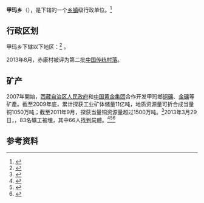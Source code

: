 {{中国乡级行政区|54/01/27/205/000}}

'''甲玛乡'''（{{bo|z=རྒྱ་མ་|w=rgya ma}}），是{{PRC admin/fullname|54/01/27/205/000|3}}下辖的一个[[乡镇|乡镇]]级行政单位。<ref>{{PRC admin/ref sgc|{{PRC admin/parent|54/01/27/205/000}}}}</ref>

== 行政区划 ==

甲玛乡下辖以下地区：<ref>{{PRC admin/ref sgc|54/01/27/205/000}}</ref>
{{PRC admin/children|54/01/27/205/000}}。

2013年8月，赤康村被评为第二批[[中国传统村落|中国传统村落]]。

==矿产==
2007年開始，[[西藏自治区人民政府|西藏自治区人民政府]]和[[中国黄金集团|中国黄金集团]]合作开发甲玛鄉[[铜礦|铜礦]]、[[金礦|金礦]]等矿產。截至2009年底，累计探获工业矿体储量11亿吨，地质资源量可折合成当量铜1050万吨；截至2011年9月，探获当量铜资源量超过1500万吨。<ref>{{Cite news | url=http://www.mlr.gov.cn/xwdt/jrxw/201109/t20110926_966932.htm | title=甲玛突破—西藏甲玛铜多金属矿勘查开发调查报告（上） | date=2011-09-26 | author1=沙玛建峰 | author2=崔成多吉 | newspaper=中国国土资源报 | access-date=2017-11-30 | archive-url=https://web.archive.org/web/20171201035711/http://www.mlr.gov.cn/xwdt/jrxw/201109/t20110926_966932.htm | archive-date=2017-12-01 | dead-url=yes }}</ref>2013年3月29日，{{link-en|甲玛矿区發生滑坡|2013 Gyama Mine landslide}}，83名礦工被埋，其中66人找到屍體。<ref>{{Cite web|url=http://society.people.com.cn/n/2013/0401/c86800-20991737.html|title=西藏甲玛矿区搜救工作因出现再次滑坡危险被迫暂停（图）|date=2013年4月1日|website=人民网|accessdate=2017年11月30日|archive-date=2015年3月16日|archive-url=https://web.archive.org/web/20150316110352/http://society.people.com.cn/n/2013/0401/c86800-20991737.html|dead-url=no}}</ref><ref>{{Cite news | url=http://www.bbc.com/news/world-asia-china-21992525 | title=Tibet mine landslide: Rescue workers recover more bodies | date=2013-04-01 | newspaper=BBC | accessdate=2017-11-30 | archive-date=2017-12-01 | archive-url=https://web.archive.org/web/20171201172201/http://www.bbc.com/news/world-asia-china-21992525 | dead-url=no }}</ref><ref>{{Cite news | title=Fatal Landslide Draws Attention to the Toll of Mining on Tibet | url=http://www.nytimes.com/2013/04/03/world/asia/deadly-tibetan-landslide-draws-attention-to-mining.html | date=2013-04-02 | newspaper=New York Times | accessdate=2017-11-30 | archive-date=2017-12-01 | archive-url=https://web.archive.org/web/20171201042126/http://www.nytimes.com/2013/04/03/world/asia/deadly-tibetan-landslide-draws-attention-to-mining.html | dead-url=no }}</ref>

== 参考资料 ==
{{reflist}}

{{行政区划小作品}}
{{PRC admin/navcat|54/01/27/205/000}}